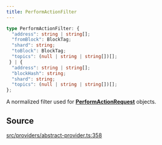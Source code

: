 ```yaml
---
title: PerformActionFilter
---
```


```ts
type PerformActionFilter: {
  "address": string | string[];
  "fromBlock": BlockTag;
  "shard": string;
  "toBlock": BlockTag;
  "topics": (null | string | string[])[];
 } | {
  "address": string | string[];
  "blockHash": string;
  "shard": string;
  "topics": (null | string | string[])[];
};
```

A normalized filter used for [**PerformActionRequest**](/content/type-aliases/PerformActionRequest) objects.

## Source

[src/providers/abstract-provider.ts:358](https://github.com/dominant-strategies/quais-6.js/blob/95934f9b18ff90a0666dd9772179b612f2ad5510/src/providers/abstract-provider.ts#L358)
